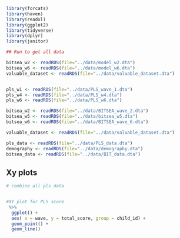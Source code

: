 ```r
library(forcats)
library(haven)
library(readxl)
library(ggplot2)
library(tidyverse)
library(dplyr)
library(janitor)
```

```r
## Run to get all data

bitsea_w2 <- readRDS(file="../data/model_w2.dta")
bitsea_w6 <- readRDS(file="../data/model_w6.dta")
valuable_dataset <- readRDS(file="../data/valuable_dataset.dta")


pls_w1 <- readRDS(file="../data/PLS_wave_1.dta")
pls_w4 <- readRDS(file="../data/PLS_w4.dta")
pls_w6 <- readRDS(file="../data/PLS_w6.dta")

bitsea_w2 <- readRDS(file="../data/BITSEA_wave_2.dta")
bitsea_w5 <- readRDS(file="../data/bitsea_w5.dta")
bitsea_w6 <- readRDS(file="../data/BITSEA_wave_6.dta")

valuable_dataset <- readRDS(file="../data/valuable_dataset.dta")

pls_data <- readRDS(file="../data/PLS_data.dta")
demography <- readRDS(file="../data/demography.dta")
bitsea_data <- readRDS(file="../data/BIT_data.dta")


```


## Xy plots 
```r
# combine all pls data 


#XY plot for PLS score 
 %>% 
  ggplot() + 
  aes( x = wave, y = total_score, group = child_id) + 
  geom_point() + 
  geom_line()
```
